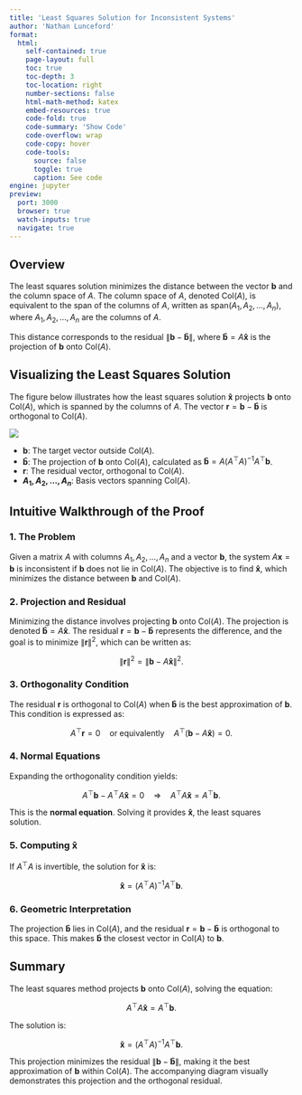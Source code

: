 ```yaml
---
title: 'Least Squares Solution for Inconsistent Systems'
author: 'Nathan Lunceford'
format:
  html:
    self-contained: true
    page-layout: full
    toc: true
    toc-depth: 3
    toc-location: right
    number-sections: false
    html-math-method: katex
    embed-resources: true
    code-fold: true
    code-summary: 'Show Code'
    code-overflow: wrap
    code-copy: hover
    code-tools:
      source: false
      toggle: true
      caption: See code
engine: jupyter
preview:
  port: 3000
  browser: true
  watch-inputs: true
  navigate: true
---
```


## Overview

The least squares solution minimizes the distance between the vector $\mathbf{b}$ and the column space of $A$. The column space of $A$, denoted $\mathrm{Col}(A)$, is equivalent to the span of the columns of $A$, written as $\mathrm{span}(A_1, A_2, \dots, A_n)$, where $A_1, A_2, \dots, A_n$ are the columns of $A$.

This distance corresponds to the residual $\|\mathbf{b} - \mathbf{\hat{b}}\|$, where $\mathbf{\hat{b}} = A\mathbf{\hat{x}}$ is the projection of $\mathbf{b}$ onto $\mathrm{Col}(A)$.

## **Visualizing the Least Squares Solution**

The figure below illustrates how the least squares solution $\mathbf{\hat{x}}$ projects $\mathbf{b}$ onto $\mathrm{Col}(A)$, which is spanned by the columns of $A$. The vector $\mathbf{r} = \mathbf{b} - \mathbf{\hat{b}}$ is orthogonal to $\mathrm{Col}(A)$.

![](least-squares.jpg)

- **$\mathbf{b}$**: The target vector outside $\mathrm{Col}(A)$.
- **$\mathbf{\hat{b}}$**: The projection of $\mathbf{b}$ onto $\mathrm{Col}(A)$, calculated as $\mathbf{\hat{b}} = A(A^\top A)^{-1}A^\top \mathbf{b}$.
- **$\mathbf{r}$**: The residual vector, orthogonal to $\mathrm{Col}(A)$.
- **$A_1, A_2, \dots, A_n$**: Basis vectors spanning $\mathrm{Col}(A)$.

## Intuitive Walkthrough of the Proof

### 1. **The Problem**

Given a matrix $A$ with columns $A_1, A_2, \dots, A_n$ and a vector $\mathbf{b}$, the system $A\mathbf{x} = \mathbf{b}$ is inconsistent if $\mathbf{b}$ does not lie in $\mathrm{Col}(A)$. The objective is to find $\mathbf{\hat{x}}$, which minimizes the distance between $\mathbf{b}$ and $\mathrm{Col}(A)$.

### 2. **Projection and Residual**

Minimizing the distance involves projecting $\mathbf{b}$ onto $\mathrm{Col}(A)$. The projection is denoted $\mathbf{\hat{b}} = A\mathbf{\hat{x}}$. The residual $\mathbf{r} = \mathbf{b} - \mathbf{\hat{b}}$ represents the difference, and the goal is to minimize $\|\mathbf{r}\|^2$, which can be written as:

$$
\|\mathbf{r}\|^2 = \|\mathbf{b} - A\mathbf{\hat{x}}\|^2.
$$

### 3. **Orthogonality Condition**

The residual $\mathbf{r}$ is orthogonal to $\mathrm{Col}(A)$ when $\mathbf{\hat{b}}$ is the best approximation of $\mathbf{b}$. This condition is expressed as:

$$
A^\top \mathbf{r} = 0 \quad \text{or equivalently} \quad A^\top (\mathbf{b} - A\mathbf{\hat{x}}) = 0.
$$

### 4. **Normal Equations**

Expanding the orthogonality condition yields:

$$
A^\top \mathbf{b} - A^\top A\mathbf{\hat{x}} = 0 \quad \Rightarrow \quad A^\top A\mathbf{\hat{x}} = A^\top \mathbf{b}.
$$

This is the **normal equation**. Solving it provides $\mathbf{\hat{x}}$, the least squares solution.

### 5. **Computing $\mathbf{\hat{x}}$**

If $A^\top A$ is invertible, the solution for $\mathbf{\hat{x}}$ is:

$$
\mathbf{\hat{x}} = (A^\top A)^{-1}A^\top \mathbf{b}.
$$

### 6. **Geometric Interpretation**

The projection $\mathbf{\hat{b}}$ lies in $\mathrm{Col}(A)$, and the residual $\mathbf{r} = \mathbf{b} - \mathbf{\hat{b}}$ is orthogonal to this space. This makes $\mathbf{\hat{b}}$ the closest vector in $\mathrm{Col}(A)$ to $\mathbf{b}$.

## **Summary**

The least squares method projects $\mathbf{b}$ onto $\mathrm{Col}(A)$, solving the equation:

$$
A^\top A\mathbf{\hat{x}} = A^\top \mathbf{b}.
$$

The solution is:

$$
\mathbf{\hat{x}} = (A^\top A)^{-1}A^\top \mathbf{b}.
$$

This projection minimizes the residual $\|\mathbf{b} - \mathbf{\hat{b}}\|$, making it the best approximation of $\mathbf{b}$ within $\mathrm{Col}(A)$. The accompanying diagram visually demonstrates this projection and the orthogonal residual.
